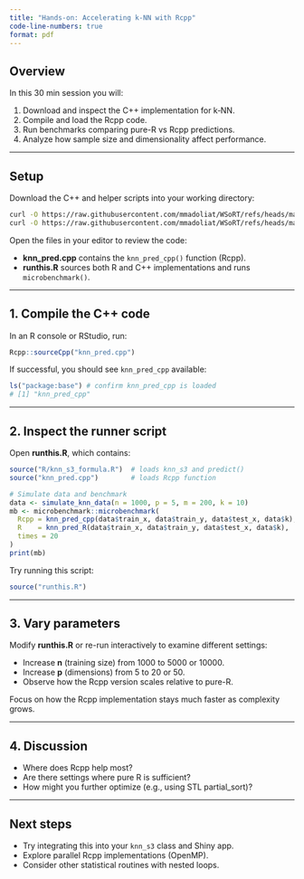 ```yaml
---
title: "Hands-on: Accelerating k-NN with Rcpp"
code-line-numbers: true
format: pdf
---
```


## Overview

In this 30 min session you will:

1.  Download and inspect the C++ implementation for k‑NN.
2.  Compile and load the Rcpp code.
3.  Run benchmarks comparing pure-R vs Rcpp predictions.
4.  Analyze how sample size and dimensionality affect performance.

------------------------------------------------------------------------

## Setup

Download the C++ and helper scripts into your working directory:

``` .bash
curl -O https://raw.githubusercontent.com/mmadoliat/WSoRT/refs/heads/main/src/knn_pred.cpp
curl -O https://raw.githubusercontent.com/mmadoliat/WSoRT/refs/heads/main/runthis.R
```

Open the files in your editor to review the code:

-   **knn_pred.cpp** contains the `knn_pred_cpp()` function (Rcpp).
-   **runthis.R** sources both R and C++ implementations and runs `microbenchmark()`.

------------------------------------------------------------------------

## 1. Compile the C++ code

In an R console or RStudio, run:

``` .r
Rcpp::sourceCpp("knn_pred.cpp")
```

If successful, you should see `knn_pred_cpp` available:

``` .r
ls("package:base") # confirm knn_pred_cpp is loaded
# [1] "knn_pred_cpp"
```

------------------------------------------------------------------------

## 2. Inspect the runner script

Open **runthis.R**, which contains:

``` .r
source("R/knn_s3_formula.R")  # loads knn_s3 and predict()
source("knn_pred.cpp")        # loads Rcpp function

# Simulate data and benchmark
data <- simulate_knn_data(n = 1000, p = 5, m = 200, k = 10)
mb <- microbenchmark::microbenchmark(
  Rcpp = knn_pred_cpp(data$train_x, data$train_y, data$test_x, data$k),
  R    = knn_pred_R(data$train_x, data$train_y, data$test_x, data$k),
  times = 20
)
print(mb)
```

Try running this script:

``` .r
source("runthis.R")
```

------------------------------------------------------------------------

## 3. Vary parameters

Modify **runthis.R** or re-run interactively to examine different settings:

-   Increase **n** (training size) from 1000 to 5000 or 10000.
-   Increase **p** (dimensions) from 5 to 20 or 50.
-   Observe how the Rcpp version scales relative to pure-R.

Focus on how the Rcpp implementation stays much faster as complexity grows.

------------------------------------------------------------------------

## 4. Discussion

-   Where does Rcpp help most?
-   Are there settings where pure R is sufficient?
-   How might you further optimize (e.g., using STL partial_sort)?

------------------------------------------------------------------------

## Next steps

-   Try integrating this into your `knn_s3` class and Shiny app.
-   Explore parallel Rcpp implementations (OpenMP).
-   Consider other statistical routines with nested loops.
